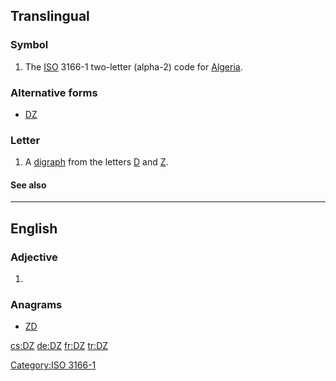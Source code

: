 {{also|.dz}}
==Translingual==
{{etystub}}
===Symbol===
{{head|mul|symbol}}

# The [[ISO]] 3166-1 two-letter (alpha-2) code for [[Algeria]].

===Alternative forms===
* [[Ǳ]]

===Letter===
{{mul-letter|upper=DZ|mixed=Dz|lower=dz|script=Latn}}

# A [[digraph]] from the letters [[D]] and [[Z]].

====See also====
{{Latn-script}}

[[Category:ISO 3166-1]]

----

==English==

===Adjective===
{{en-adj|-}}

# {{abbreviation of|dizygotic|lang=en}}

===Anagrams===
* [[ZD#English|ZD]]

[[cs:DZ]]
[[de:DZ]]
[[fr:DZ]]
[[tr:DZ]]